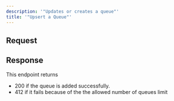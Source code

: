 ```yaml
---
description: '"Updates or creates a queue"'
title: '"Upsert a Queue"'
---
```

## Request
## Response
This endpoint returns
- 200 if the queue is added successfully.
- 412 if it fails because of the the allowed number of queues limit